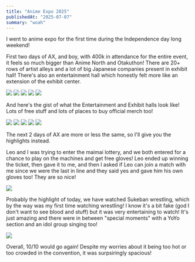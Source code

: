 ```yaml
---
title: "Anime Expo 2025"
publishedAt: "2025-07-07"
summary: "woah"
---
```


I went to anime expo for the first time during the Independence day long weekend!

First two days of AX, and boy, with 400k in attendance for the entire event, it feels so much bigger than Anime North and Otakuthon! There are 20+ rows of artist alleys and a lot of big Japanese companies present in exhibit hall! There's also an entertainment hall which honestly felt more like an extension of the exhibit center.

<div class="w-[600px] grid grid-cols-3 grid-rows-3 gap-2">
  <img src="/assets/b/log/ax/0.jpeg" class="object-cover w-full h-full" />
  <img src="/assets/b/log/ax/1.jpeg" class="object-cover w-full h-full" />
  <img src="/assets/b/log/ax/3.jpeg" class="object-cover w-full h-full" />
  <img src="/assets/b/log/ax/4.jpeg" class="object-cover w-full h-full" />
  <img src="/assets/b/log/ax/5.jpeg" class="object-cover w-full h-full" />
</div>

And here's the gist of what the Entertainment and Exhibit halls look like! Lots of free stuff and lots of places to buy official merch too!

<div class="w-[600px] grid grid-cols-3 grid-rows-3 gap-2">
  <img src="/assets/b/log/ax/IMG_2345.png" class="object-cover w-full h-full" />
  <img src="/assets/b/log/ax/IMG_2323.png" class="object-cover w-full h-full" />
  <img src="/assets/b/log/ax/IMG_2285.png" class="object-cover w-full h-full" />
  <img src="/assets/b/log/ax/10.jpeg" class="object-cover w-full h-full" />
  <img src="/assets/b/log/ax/11.jpeg" class="object-cover w-full h-full" />
</div>

The next 2 days of AX are more or less the same, so I'll give you the highlights instead.

Leo and I was trying to enter the maimai lottery, and we both entered for a chance to play on the machines and get free gloves! Leo ended up winning the ticket, then gave it to me, and then I asked if Leo can join a match with me since we were the last in line and they said yes and gave him his own gloves too! They are so nice!

![](/assets/b/log/ax/IMG_2381.png)

Probably the highlight of today, we have watched Sukeban wrestling, 
which by the way was my first time watching wrestling!
I know it's a bit fake (god I don't want to see blood and stuff) but it was very entertaining to watch!
It's just amazing and there were in between "special moments" with a YoYo section and an idol group singing too!

<div class="w-[600px] grid grid-cols-3 grid-rows-3 gap-2">
  <img src="/assets/b/log/ax/IMG_2412.png" class="object-cover w-full h-full" />
</div>

Overall, 10/10 would go again! Despite my worries about it being too hot or too crowded in the 
convention, it was surpsiringly spacious!